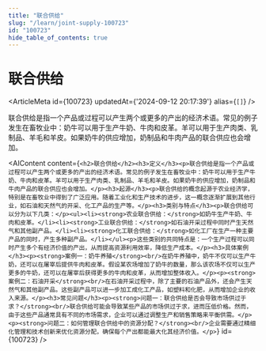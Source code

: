 ```yaml
---
title: "联合供给"
slug: "/learn/joint-supply-100723"
id: "100723"
hide_table_of_contents: true
---
```



# 联合供给

<ArticleMeta id={100723} updatedAt={'2024-09-12 20:17:39'} alias={`[]`} />
<div className='border-solid border-b border-t-0 my-4 border-[var(--ifm-color-gray-300)]' />

联合供给是指一个产品或过程可以产生两个或更多的产出的经济术语。常见的例子发生在畜牧业中：奶牛可以用于生产牛奶、牛肉和皮革。羊可以用于生产肉类、乳制品、羊毛和羊皮。如果奶牛的供应增加，奶制品和牛肉产品的联合供应也会增加。

<AIContent content={`<h2>联合供给</h2><h3>定义</h3><p>联合供给是指一个产品或过程可以产生两个或更多的产出的经济术语。常见的例子发生在畜牧业中：奶牛可以用于生产牛奶、牛肉和皮革。羊可以用于生产肉类、乳制品、羊毛和羊皮。如果奶牛的供应增加，奶制品和牛肉产品的联合供应也会增加。</p><h3>起源</h3><p>联合供给的概念起源于农业经济学，特别是在畜牧业中得到了广泛应用。随着工业化和生产技术的进步，这一概念逐渐扩展到其他行业，如石油和天然气的开采、化工产品的生产等。</p><h3>类别与特点</h3><p>联合供给可以分为以下几类：</p><ul><li><strong>农业联合供给：</strong>如奶牛生产牛奶、牛肉和皮革。</li><li><strong>工业联合供给：</strong>如石油开采过程中同时产生天然气和其他副产品。</li><li><strong>化工联合供给：</strong>如化工厂在生产一种主要产品的同时，产生多种副产品。</li></ul><p>这些类别的共同特点是：一个生产过程可以同时产生多个有经济价值的产出，从而提高资源利用效率，降低生产成本。</p><h3>具体案例</h3><p><strong>案例一：奶牛养殖</strong><br/>在奶牛养殖中，奶牛不仅可以生产牛奶，还可以在屠宰后提供牛肉和皮革。假设某农场增加了奶牛的数量，那么该农场不仅可以生产更多的牛奶，还可以在屠宰后获得更多的牛肉和皮革，从而增加整体收入。</p><p><strong>案例二：石油开采</strong><br/>在石油开采过程中，除了主要的石油产品外，还会产生天然气和其他副产品。这些副产品可以进一步加工成化工产品，如塑料和化肥，从而增加企业的收入来源。</p><h3>常见问题</h3><p><strong>问题一：联合供给是否会导致市场供过于求？</strong><br/>联合供给可能会导致某些产品的市场供过于求，进而压低价格。然而，由于这些产品通常具有不同的市场需求，企业可以通过调整生产和销售策略来平衡供需。</p><p><strong>问题二：如何管理联合供给中的资源分配？</strong><br/>企业需要通过精细化管理和技术创新来优化资源分配，确保每个产出都能最大化其经济价值。</p>`} id={100723} />
